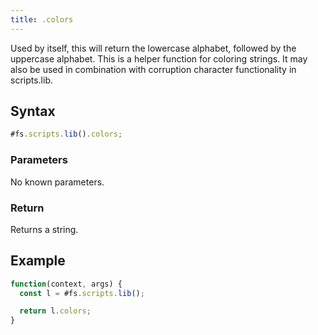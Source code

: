 ```yaml
---
title: .colors
---
```


Used by itself, this will return the lowercase alphabet, followed by the uppercase alphabet. This is a helper function for coloring strings. It may also be used in combination with corruption character functionality in scripts.lib.

## Syntax

```js
#fs.scripts.lib().colors;
```

### Parameters

No known parameters.

### Return

Returns a string.

## Example

```js
function(context, args) {
  const l = #fs.scripts.lib();

  return l.colors;
}
```
